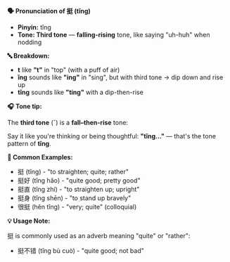 **🗣️ Pronunciation of 挺 (tǐng)**

- **Pinyin:** tǐng
- **Tone: Third tone** — **falling-rising** tone, like saying "uh-huh" when nodding

**🔤 Breakdown:**

- **t** like **"t"** in "top" (with a puff of air)
- **ǐng** sounds like **"ing"** in "sing", but with third tone → dip down and rise up
- **tǐng** sounds like **"ting"** with a dip-then-rise

**🎧 Tone tip:**

The **third tone** (ˇ) is a **fall–then-rise** tone:

Say it like you're thinking or being thoughtful: **"tǐng..."** — that's the tone pattern of
**tǐng**.

**📝 Common Examples:**

- 挺 (tǐng) - "to straighten; quite; rather"
- 挺好 (tǐng hǎo) - "quite good; pretty good"
- 挺直 (tǐng zhí) - "to straighten up; upright"
- 挺身 (tǐng shēn) - "to stand up bravely"
- 很挺 (hěn tǐng) - "very; quite" (colloquial)

**💡 Usage Note:**

挺 is commonly used as an adverb meaning "quite" or "rather":

- 挺不错 (tǐng bù cuò) - "quite good; not bad"
